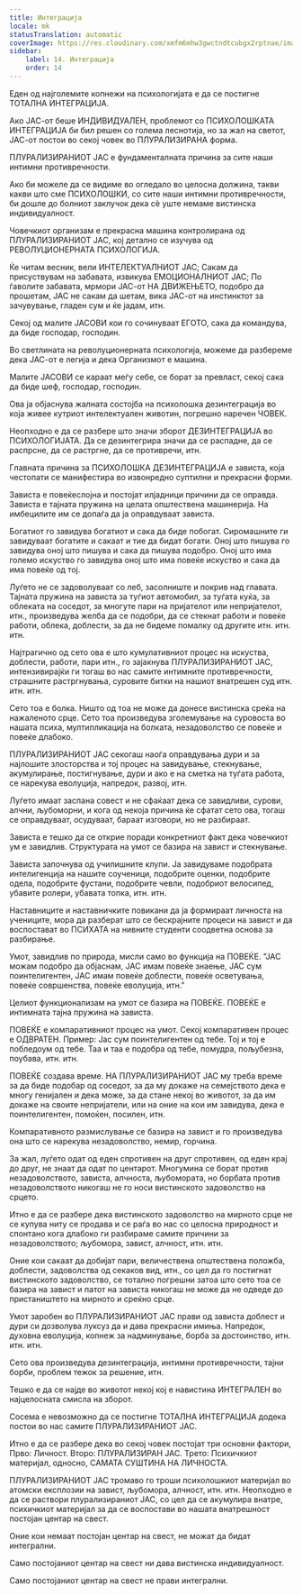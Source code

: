 ```yaml
---
title: Интеграција
locale: mk
statusTranslation: automatic
coverImage: https://res.cloudinary.com/xmfm6mhw3gwctndtcubgx2rptnae/image/upload/v1740337243/small_cover_educacion_fundamental_a051170f1c.webp
sidebar:
    label: 14. Интеграција
    order: 14
---
```

Еден од најголемите копнежи на психологијата е да се постигне ТОТАЛНА ИНТЕГРАЦИЈА.

Ако ЈАС-от беше ИНДИВИДУАЛЕН, проблемот со ПСИХОЛОШКАТА ИНТЕГРАЦИЈА би бил решен со голема леснотија, но за жал на светот, ЈАС-от постои во секој човек во ПЛУРАЛИЗИРАНА форма.

ПЛУРАЛИЗИРАНИОТ ЈАС е фундаменталната причина за сите наши интимни противречности.

Ако би можеле да се видиме во огледало во целосна должина, такви какви што сме ПСИХОЛОШКИ, со сите наши интимни противречности, би дошле до болниот заклучок дека сè уште немаме вистинска индивидуалност.

Човечкиот организам е прекрасна машина контролирана од ПЛУРАЛИЗИРАНИОТ ЈАС, кој детално се изучува од РЕВОЛУЦИОНЕРНАТА ПСИХОЛОГИЈА.

Ќе читам весник, вели ИНТЕЛЕКТУАЛНИОТ ЈАС; Сакам да присуствувам на забавата, извикува ЕМОЦИОНАЛНИОТ ЈАС; По ѓаволите забавата, мрмори ЈАС-от НА ДВИЖЕЊЕТО, подобро да прошетам, ЈАС не сакам да шетам, вика ЈАС-от на инстинктот за зачувување, гладен сум и ќе јадам, итн.

Секој од малите ЈАСОВИ кои го сочинуваат ЕГОТО, сака да командува, да биде господар, господин.

Во светлината на револуционерната психологија, можеме да разбереме дека ЈАС-от е легија и дека Организмот е машина.

Малите ЈАСОВИ се караат меѓу себе, се борат за превласт, секој сака да биде шеф, господар, господин.

Ова ја објаснува жалната состојба на психолошка дезинтеграција во која живее кутриот интелектуален животин, погрешно наречен ЧОВЕК.

Неопходно е да се разбере што значи зборот ДЕЗИНТЕГРАЦИЈА во ПСИХОЛОГИЈАТА. Да се дезинтегрира значи да се распадне, да се распрсне, да се растргне, да се противречи, итн.

Главната причина за ПСИХОЛОШКА ДЕЗИНТЕГРАЦИЈА е зависта, која честопати се манифестира во извонредно суптилни и прекрасни форми.

Зависта е повеќеслојна и постојат илјадници причини да се оправда. Зависта е тајната пружина на целата општествена машинерија. На имбецилите им се допаѓа да ја оправдуваат зависта.

Богатиот го завидува богатиот и сака да биде побогат. Сиромашните ги завидуваат богатите и сакаат и тие да бидат богати. Оној што пишува го завидува оној што пишува и сака да пишува подобро. Оној што има големо искуство го завидува оној што има повеќе искуство и сака да има повеќе од тој.

Луѓето не се задоволуваат со леб, засолниште и покрив над главата. Тајната пружина на зависта за туѓиот автомобил, за туѓата куќа, за облеката на соседот, за многуте пари на пријателот или непријателот, итн., произведува желба да се подобри, да се стекнат работи и повеќе работи, облека, доблести, за да не бидеме помалку од другите итн. итн. итн.

Најтрагично од сето ова е што кумулативниот процес на искуства, доблести, работи, пари итн., го зајакнува ПЛУРАЛИЗИРАНИОТ ЈАС, интензивирајќи ги тогаш во нас самите интимните противречности, страшните растргнувања, суровите битки на нашиот внатрешен суд итн. итн. итн.

Сето тоа е болка. Ништо од тоа не може да донесе вистинска среќа на нажаленото срце. Сето тоа произведува зголемување на суровоста во нашата психа, мултипликација на болката, незадоволство се повеќе и повеќе длабоко.

ПЛУРАЛИЗИРАНИОТ ЈАС секогаш наоѓа оправдувања дури и за најлошите злосторства и тој процес на завидување, стекнување, акумулирање, постигнување, дури и ако е на сметка на туѓата работа, се нарекува еволуција, напредок, развој, итн.

Луѓето имаат заспана совест и не сфаќаат дека се завидливи, сурови, алчни, љубоморни, и кога од некоја причина ќе сфатат сето ова, тогаш се оправдуваат, осудуваат, бараат изговори, но не разбираат.

Зависта е тешко да се открие поради конкретниот факт дека човечкиот ум е завидлив. Структурата на умот се базира на завист и стекнување.

Зависта започнува од училишните клупи. Ја завидуваме подобрата интелигенција на нашите соученици, подобрите оценки, подобрите одела, подобрите фустани, подобрите чевли, подобриот велосипед, убавите ролери, убавата топка, итн. итн.

Наставниците и наставничките повикани да ја формираат личноста на учениците, мора да разберат што се бескрајните процеси на завист и да воспостават во ПСИХАТА на нивните студенти соодветна основа за разбирање.

Умот, завидлив по природа, мисли само во функција на ПОВЕЌЕ. "ЈАС можам подобро да објаснам, ЈАС имам повеќе знаење, ЈАС сум поинтелигентен, ЈАС имам повеќе доблести, повеќе осветувања, повеќе совршенства, повеќе еволуција, итн."

Целиот функционализам на умот се базира на ПОВЕЌЕ. ПОВЕЌЕ е интимната тајна пружина на зависта.

ПОВЕЌЕ е компаративниот процес на умот. Секој компаративен процес е ОДВРАТЕН. Пример: Јас сум поинтелигентен од тебе. Тој и тој е побледоум од тебе. Таа и таа е подобра од тебе, помудра, пољубезна, поубава, итн. итн.

ПОВЕЌЕ создава време. НА ПЛУРАЛИЗИРАНИОТ ЈАС му треба време за да биде подобар од соседот, за да му докаже на семејството дека е многу генијален и дека може, за да стане некој во животот, за да им докаже на своите непријатели, или на оние на кои им завидува, дека е поинтелигентен, помоќен, посилен, итн.

Компаративното размислување се базира на завист и го произведува она што се нарекува незадоволство, немир, горчина.

За жал, луѓето одат од еден спротивен на друг спротивен, од еден крај до друг, не знаат да одат по центарот. Многумина се борат против незадоволството, зависта, алчноста, љубомората, но борбата против незадоволството никогаш не го носи вистинското задоволство на срцето.

Итно е да се разбере дека вистинското задоволство на мирното срце не се купува ниту се продава и се раѓа во нас со целосна природност и спонтано кога длабоко ги разбираме самите причини за незадоволството; љубомора, завист, алчност, итн. итн.

Оние кои сакаат да добијат пари, величествена општествена положба, доблести, задоволства од секаков вид, итн., со цел да го постигнат вистинското задоволство, се тотално погрешни затоа што сето тоа се базира на завист и патот на зависта никогаш не може да не одведе до пристаништето на мирното и среќно срце.

Умот заробен во ПЛУРАЛИЗИРАНИОТ ЈАС прави од зависта доблест и дури си дозволува луксуз да и дава прекрасни имиња. Напредок, духовна еволуција, копнеж за надминување, борба за достоинство, итн. итн. итн.

Сето ова произведува дезинтеграција, интимни противречности, тајни борби, проблем тежок за решение, итн.

Тешко е да се најде во животот некој кој е навистина ИНТЕГРАЛЕН во најцелосната смисла на зборот.

Сосема е невозможно да се постигне ТОТАЛНА ИНТЕГРАЦИЈА додека постои во нас самите ПЛУРАЛИЗИРАНИОТ ЈАС.

Итно е да се разбере дека во секој човек постојат три основни фактори, Прво: Личност. Второ: ПЛУРАЛИЗИРАН ЈАС. Трето: Психичкиот материјал, односно, САМАТА СУШТИНА НА ЛИЧНОСТА.

ПЛУРАЛИЗИРАНИОТ ЈАС тромаво го троши психолошкиот материјал во атомски експлозии на завист, љубомора, алчност, итн. итн. Неопходно е да се раствори плурализираниот ЈАС, со цел да се акумулира внатре, психичкиот материјал за да се воспостави во нашата внатрешност постојан центар на свест.

Оние кои немаат постојан центар на свест, не можат да бидат интегрални.

Само постојаниот центар на свест ни дава вистинска индивидуалност.

Само постојаниот центар на свест не прави интегрални.

